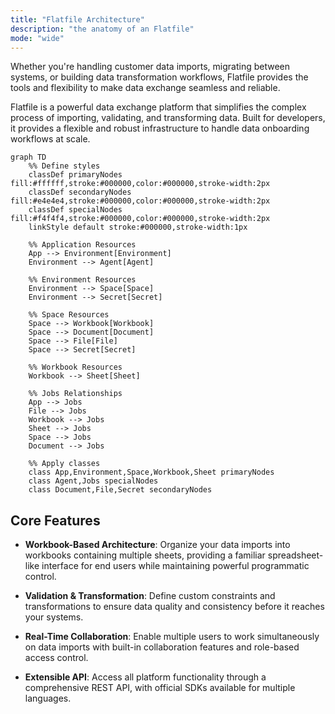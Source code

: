 ```yaml
---
title: "Flatfile Architecture"
description: "the anatomy of an Flatfile"
mode: "wide"
---
```


Whether you're handling customer data imports, migrating between systems, or building data transformation workflows, Flatfile provides the tools and flexibility to make data exchange seamless and reliable.


Flatfile is a powerful data exchange platform that simplifies the complex process of importing, validating, and transforming data. Built for developers, it provides a flexible and robust infrastructure to handle data onboarding workflows at scale.


```mermaid
graph TD
    %% Define styles
    classDef primaryNodes fill:#ffffff,stroke:#000000,color:#000000,stroke-width:2px
    classDef secondaryNodes fill:#e4e4e4,stroke:#000000,color:#000000,stroke-width:2px
    classDef specialNodes fill:#f4f4f4,stroke:#000000,color:#000000,stroke-width:2px
    linkStyle default stroke:#000000,stroke-width:1px

    %% Application Resources
    App --> Environment[Environment]
    Environment --> Agent[Agent]

    %% Environment Resources
    Environment --> Space[Space]
    Environment --> Secret[Secret]

    %% Space Resources
    Space --> Workbook[Workbook]
    Space --> Document[Document]
    Space --> File[File]
    Space --> Secret[Secret]
    
    %% Workbook Resources
    Workbook --> Sheet[Sheet]

    %% Jobs Relationships
    App --> Jobs
    File --> Jobs
    Workbook --> Jobs
    Sheet --> Jobs
    Space --> Jobs
    Document --> Jobs

    %% Apply classes
    class App,Environment,Space,Workbook,Sheet primaryNodes
    class Agent,Jobs specialNodes
    class Document,File,Secret secondaryNodes
```


## Core Features

- **Workbook-Based Architecture**: Organize your data imports into workbooks containing multiple sheets, providing a familiar spreadsheet-like interface for end users while maintaining powerful programmatic control.

- **Validation & Transformation**: Define custom constraints and transformations to ensure data quality and consistency before it reaches your systems.

- **Real-Time Collaboration**: Enable multiple users to work simultaneously on data imports with built-in collaboration features and role-based access control.

- **Extensible API**: Access all platform functionality through a comprehensive REST API, with official SDKs available for multiple languages.
